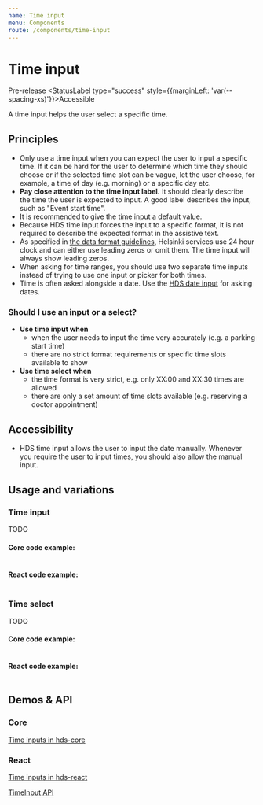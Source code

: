 ```yaml
---
name: Time input
menu: Components
route: /components/time-input
---
```




# Time input

<StatusLabel type="alert">Pre-release</StatusLabel>
<StatusLabel type="success" style={{marginLeft: 'var(--spacing-xs)'}}>Accessible</StatusLabel>

<LargeParagraph>
    A time input helps the user select a specific time.
</LargeParagraph>

## Principles
- Only use a time input when you can expect the user to input a specific time. If it can be hard for the user to determine which time they should choose or if the selected time slot can be vague, let the user choose, for example, a time of day (e.g. morning) or a specific day etc.
- **Pay close attention to the time input label.** It should clearly describe the time the user is expected to input. A good label describes the input, such as "Event start time".
- It is recommended to give the time input a default value. 
- Because HDS time input forces the input to a specific format, it is not required to describe the expected format in the assistive text.
- As specified in [the data format guidelines](/guidelines/data-formats), Helsinki services use 24 hour clock and can either use leading zeros or omit them. The time input will always show leading zeros.
- When asking for time ranges, you should use two separate time inputs instead of trying to use one input or picker for both times.
- Time is often asked alongside a date. Use the [HDS date input](/) for asking dates.

### Should I use an input or a select?
- **Use time input when**
  - when the user needs to input the time very accurately (e.g. a parking start time)
  - there are no strict format requirements or specific time slots available to show
- **Use time select when**
  - the time format is very strict, e.g. only XX:00 and XX:30 times are allowed
  - there are only a set amount of time slots available (e.g. reserving a doctor appointment)

## Accessibility
- HDS time input allows the user to input the date manually. Whenever you require the user to input times, you should also allow the manual input.

## Usage and variations

### Time input
TODO

<Playground>

</Playground>

#### Core code example:
```html

```

#### React code example:
```tsx

```

### Time select
TODO

<Playground>

</Playground>

#### Core code example:
```html

```

#### React code example:
```tsx

```

## Demos & API

### Core

[Time inputs in hds-core](/storybook/core/?path=/story/components-text-input--default)

### React

[Time inputs in hds-react](/storybook/react/?path=/story/components-textinput--default)

[TimeInput API](/storybook/react/?path=/docs/components-textinput--default)
